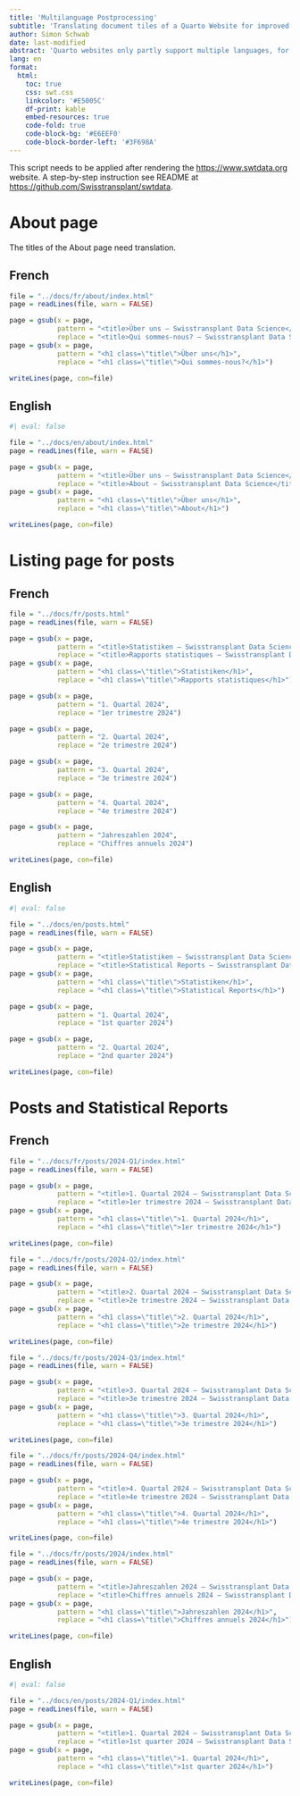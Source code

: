 ```yaml
---
title: 'Multilanguage Postprocessing'
subtitle: 'Translating document tiles of a Quarto Website for improved multilingual support'
author: Simon Schwab
date: last-modified
abstract: 'Quarto websites only partly support multiple languages, for example, document titles and descriptions in the yaml header have no multilingual support. This document is a workaound and will translate document titles by reading the html files, translating the tiltes, and overwriten the html file.'
lang: en
format:
  html:
    toc: true
    css: swt.css
    linkcolor: '#E5005C'
    df-print: kable
    embed-resources: true
    code-fold: true
    code-block-bg: '#E6EEF0'
    code-block-border-left: '#3F698A'
---
```


::: {.callout-note}
This script needs to be applied after rendering the <https://www.swtdata.org> website. A step-by-step instruction see README at <https://github.com/Swisstransplant/swtdata>.
:::

# About page

The titles of the About page need translation.

## French

```r
file = "../docs/fr/about/index.html"
page = readLines(file, warn = FALSE)

page = gsub(x = page,
            pattern = "<title>Über uns – Swisstransplant Data Science</title>",
            replace = "<title>Qui sommes-nous? – Swisstransplant Data Science</title>")
page = gsub(x = page,
            pattern = "<h1 class=\"title\">Über uns</h1>", 
            replace = "<h1 class=\"title\">Qui sommes-nous?</h1>")

writeLines(page, con=file)
```

## English

```r
#| eval: false

file = "../docs/en/about/index.html"
page = readLines(file, warn = FALSE)

page = gsub(x = page,
            pattern = "<title>Über uns – Swisstransplant Data Science</title>",
            replace = "<title>About – Swisstransplant Data Science</title>")
page = gsub(x = page,
            pattern = "<h1 class=\"title\">Über uns</h1>", 
            replace = "<h1 class=\"title\">About</h1>")

writeLines(page, con=file)
```

# Listing page for posts

## French

```r
file = "../docs/fr/posts.html"
page = readLines(file, warn = FALSE)

page = gsub(x = page,
            pattern = "<title>Statistiken – Swisstransplant Data Science</title>",
            replace = "<title>Rapports statistiques – Swisstransplant Data Science</title>")
page = gsub(x = page,
            pattern = "<h1 class=\"title\">Statistiken</h1>", 
            replace = "<h1 class=\"title\">Rapports statistiques</h1>")

page = gsub(x = page,
            pattern = "1. Quartal 2024", 
            replace = "1er trimestre 2024")

page = gsub(x = page,
            pattern = "2. Quartal 2024", 
            replace = "2e trimestre 2024")

page = gsub(x = page,
            pattern = "3. Quartal 2024", 
            replace = "3e trimestre 2024")

page = gsub(x = page,
            pattern = "4. Quartal 2024", 
            replace = "4e trimestre 2024")

page = gsub(x = page,
            pattern = "Jahreszahlen 2024", 
            replace = "Chiffres annuels 2024")

writeLines(page, con=file)
```

## English

```r
#| eval: false

file = "../docs/en/posts.html"
page = readLines(file, warn = FALSE)

page = gsub(x = page,
            pattern = "<title>Statistiken – Swisstransplant Data Science</title>",
            replace = "<title>Statistical Reports – Swisstransplant Data Science</title>")
page = gsub(x = page,
            pattern = "<h1 class=\"title\">Statistiken</h1>", 
            replace = "<h1 class=\"title\">Statistical Reports</h1>")

page = gsub(x = page,
            pattern = "1. Quartal 2024", 
            replace = "1st quarter 2024")

page = gsub(x = page,
            pattern = "2. Quartal 2024", 
            replace = "2nd quarter 2024")

writeLines(page, con=file)
```

# Posts and Statistical Reports

## French

```r
file = "../docs/fr/posts/2024-Q1/index.html"
page = readLines(file, warn = FALSE)

page = gsub(x = page,
            pattern = "<title>1. Quartal 2024 – Swisstransplant Data Science</title>", 
            replace = "<title>1er trimestre 2024 – Swisstransplant Data Science</title>")
page = gsub(x = page,
            pattern = "<h1 class=\"title\">1. Quartal 2024</h1>", 
            replace = "<h1 class=\"title\">1er trimestre 2024</h1>")

writeLines(page, con=file)
```

```r
file = "../docs/fr/posts/2024-Q2/index.html"
page = readLines(file, warn = FALSE)

page = gsub(x = page,
            pattern = "<title>2. Quartal 2024 – Swisstransplant Data Science</title>", 
            replace = "<title>2e trimestre 2024 – Swisstransplant Data Science</title>")
page = gsub(x = page,
            pattern = "<h1 class=\"title\">2. Quartal 2024</h1>", 
            replace = "<h1 class=\"title\">2e trimestre 2024</h1>")

writeLines(page, con=file)
```

```r
file = "../docs/fr/posts/2024-Q3/index.html"
page = readLines(file, warn = FALSE)

page = gsub(x = page,
            pattern = "<title>3. Quartal 2024 – Swisstransplant Data Science</title>", 
            replace = "<title>3e trimestre 2024 – Swisstransplant Data Science</title>")
page = gsub(x = page,
            pattern = "<h1 class=\"title\">3. Quartal 2024</h1>", 
            replace = "<h1 class=\"title\">3e trimestre 2024</h1>")

writeLines(page, con=file)
```


```r
file = "../docs/fr/posts/2024-Q4/index.html"
page = readLines(file, warn = FALSE)

page = gsub(x = page,
            pattern = "<title>4. Quartal 2024 – Swisstransplant Data Science</title>", 
            replace = "<title>4e trimestre 2024 – Swisstransplant Data Science</title>")
page = gsub(x = page,
            pattern = "<h1 class=\"title\">4. Quartal 2024</h1>", 
            replace = "<h1 class=\"title\">4e trimestre 2024</h1>")

writeLines(page, con=file)
```

```r
file = "../docs/fr/posts/2024/index.html"
page = readLines(file, warn = FALSE)

page = gsub(x = page,
            pattern = "<title>Jahreszahlen 2024 – Swisstransplant Data Science</title>", 
            replace = "<title>Chiffres annuels 2024 – Swisstransplant Data Science</title>")
page = gsub(x = page,
            pattern = "<h1 class=\"title\">Jahreszahlen 2024</h1>", 
            replace = "<h1 class=\"title\">Chiffres annuels 2024</h1>")

writeLines(page, con=file)
```

## English

```r
#| eval: false

file = "../docs/en/posts/2024-Q1/index.html"
page = readLines(file, warn = FALSE)

page = gsub(x = page,
            pattern = "<title>1. Quartal 2024 – Swisstransplant Data Science</title>",
            replace = "<title>1st quarter 2024 – Swisstransplant Data Science</title>")
page = gsub(x = page,
            pattern = "<h1 class=\"title\">1. Quartal 2024</h1>", 
            replace = "<h1 class=\"title\">1st quarter 2024</h1>")

writeLines(page, con=file)
```
